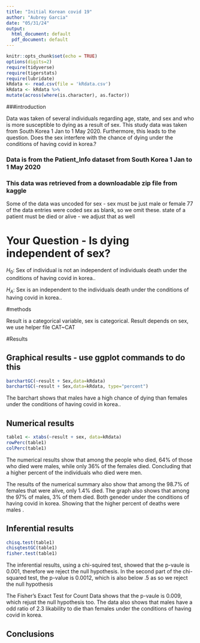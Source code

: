 ```yaml
---
title: "Initial Korean covid 19"
author: "Aubrey Garcia"
date: "05/31/24"
output:
  html_document: default
  pdf_document: default
---
```


```r
knitr::opts_chunk$set(echo = TRUE)
options(digits=2)
require(tidyverse)
require(tigerstats)
require(lubridate)
kRdata <- read.csv(file = 'kRdata.csv')
kRdata <- kRdata %>%
mutate(across(where(is.character), as.factor))

```

###introduction 


Data was taken of several individuals regarding age, state, and sex and  who is more susceptible to dying as a result of sex. This study data was taken from  South Korea 1 Jan to 1 May 2020. Furthermore, this leads to the question. Does the sex interfere with the chance of dying under the conditions of having covid in korea.?


### Data is from the Patient_Info dataset from South Korea 1 Jan to 1 May 2020
### This data was retrieved from a downloadable zip file from kaggle

Some of the data was uncoded for sex - sex must be just male or female
77 of the data entries were coded sex  as blank, so we omit these.
state of a patient must be died or alive - we adjust that as well   
  
# Your Question - Is dying independent of sex?

$H_0$: Sex of individual is not an independent  of individuals death under the conditions of having covid in korea..

$H_A$: Sex is an independent to the individuals death under the conditions of having covid in korea..


#methods

Result is a categorical variable, sex is categorical. 
Result depends on sex, we use helper file
CAT~CAT


#Results


## Graphical results - use ggplot commands to do this  

```r
barchartGC(~result + Sex,data=kRdata)
barchartGC(~result + Sex,data=kRdata, type="percent")

```

  
The barchart shows that males have a high chance of dying than females under the conditions of having covid in korea..




  
## Numerical results

```r
table1 <- xtabs(~result + sex, data=kRdata)
rowPerc(table1)
colPerc(table1)
```

The numerical results show that among the people who died, 64% of those who died
were males, while only 36% of the females died. Concluding that a higher percent of the individuals who died were men.

The results of the numerical summary also show that among the 98.7% of females that were alive, only 1.4% died. The graph also shows that among the 97% of males, 3% of them died. Both geneder under the conditions of having covid in korea. Showing that the higher percent of deaths were males . 


## Inferential results 

```r
chisq.test(table1)
chisqtestGC(table1)
fisher.test(table1)
```

The inferential results, using a chi-squired test, showed that the p-vaule is 0.001, therefore we reject the null hypothesis.
In the second part of the chi-squared test, the p-value is  0.0012, which is also below .5 as so we reject the null hypothesis

The Fisher's Exact Test for Count Data shows that the p-vaule is 0.009, which rejust the null hypothesis too. The data also shows that males have a odd ratio of 2.3 likability to die than females under the conditions of having covid in korea.


## Conclusions

